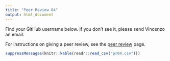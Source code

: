 ```yaml
---
title: "Peer Review 04"
output: html_document
---
```


Find your GitHub username below. If you don't see it, please send Vincenzo an email.

For instructions on giving a peer review, see the [peer review](http://stat545.com/Classroom/assignments/peer-review.html) page.

```r
suppressMessages(knitr::kable(readr::read_csv("pr04.csv")))
```